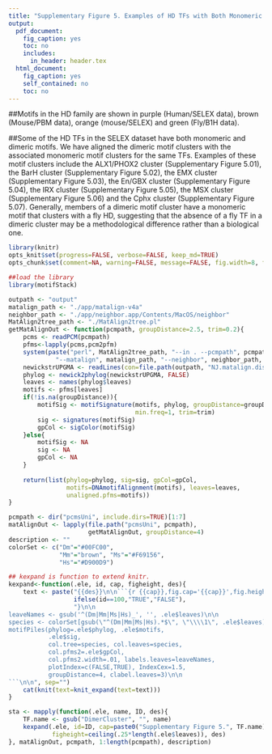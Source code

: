 ```yaml
---
title: "Supplementary Figure 5. Examples of HD TFs with Both Monomeric and Dimeric Motifs"
output: 
  pdf_document:
    fig_caption: yes
    toc: no
    includes:
      in_header: header.tex
  html_document:
    fig_caption: yes
    self_contained: no
    toc: no
---
```


##Motifs in the HD family are shown in purple (Human/SELEX data), brown (Mouse/PBM data), orange (mouse/SELEX) and green (Fly/B1H data).

##Some of the HD TFs in the SELEX dataset have both monomeric and dimeric motifs. We have aligned the dimeric motif clusters with the associated monomeric motif clusters for the same TFs. Examples of these motif clusters include the ALX1/PHOX2 cluster (Supplementary Figure 5.01), the BarH cluster (Supplementary Figure 5.02), the EMX cluster (Supplementary Figure 5.03), the En/GBX cluster (Supplementary Figure 5.04), the IRX cluster (Supplementary Figure 5.05), the MSX cluster (Supplementary Figure 5.06) and the Cphx cluster (Supplementary Figure 5.07).  Generally, members of a dimeric motif cluster have a monomeric motif that clusters with a fly HD, suggesting that the absence of a fly TF in a dimeric cluster may be a methodological difference rather than a biological one.

```r
library(knitr)
opts_knit$set(progress=FALSE, verbose=FALSE, keep_md=TRUE)
opts_chunk$set(comment=NA, warning=FALSE, message=FALSE, fig.width=8, fig.pos="!htb")
```
```r
##load the library
library(motifStack)
```
```r
outpath <- "output"
matalign_path <- "./app/matalign-v4a"
neighbor_path <- "./app/neighbor.app/Contents/MacOS/neighbor"
MatAlign2tree_path <- "./MatAlign2tree.pl"
getMatAlignOut <- function(pcmpath, groupDistance=2.5, trim=0.2){
    pcms <- readPCM(pcmpath)
    pfms<-lapply(pcms,pcm2pfm)
    system(paste("perl", MatAlign2tree_path, "--in . --pcmpath", pcmpath, "--out", outpath,
             "--matalign", matalign_path, "--neighbor", neighbor_path, "--tree","UPGMA"))
    newickstrUPGMA <- readLines(con=file.path(outpath, "NJ.matalign.distMX.nwk"))
    phylog <- newick2phylog(newickstrUPGMA, FALSE)
    leaves <- names(phylog$leaves)
    motifs <- pfms[leaves]
    if(!is.na(groupDistance)){
        motifSig <- motifSignature(motifs, phylog, groupDistance=groupDistance,
                                   min.freq=1, trim=trim)
        sig <- signatures(motifSig)
        gpCol <- sigColor(motifSig)
    }else{
        motifSig <- NA
        sig <- NA
        gpCol <- NA
    }
    
    return(list(phylog=phylog, sig=sig, gpCol=gpCol, 
                motifs=DNAmotifAlignment(motifs), leaves=leaves, 
                unaligned.pfms=motifs))
}

pcmpath <- dir("pcmsUni", include.dirs=TRUE)[1:7]
matAlignOut <- lapply(file.path("pcmsUni", pcmpath), 
                      getMatAlignOut, groupDistance=4)
description <- ""
colorSet <- c("Dm"="#00FC00", 
              "Mm"="brown", "Ms"="#F69156", 
              "Hs"="#D900D9")
```

```r
## kexpand is function to extend knitr.
kexpand<-function(.ele, id, cap, figheight, des){
    text <- paste("{{des}}\n\n```{r {{cap}},fig.cap='{{cap}}',fig.height={{figheight}},echo=",
                  ifelse(id==100,"TRUE","FALSE"),
                  "}\n\n
leaveNames <- gsub('^(Dm|Mm|Ms|Hs)_', '', .ele$leaves)\n\n
species <- colorSet[gsub(\"^(Dm|Mm|Ms|Hs).*$\", \"\\\\1\", .ele$leaves)]\n\n
motifPiles(phylog=.ele$phylog, .ele$motifs, 
           .ele$sig, 
           col.tree=species, col.leaves=species, 
           col.pfms2=.ele$gpCol, 
           col.pfms2.width=.01, labels.leaves=leaveNames, 
           plotIndex=c(FALSE,TRUE), IndexCex=1.5, 
           groupDistance=4, clabel.leaves=3)\n\n
```\n\n", sep="")
    cat(knit(text=knit_expand(text=text)))
}
```

```r
sta <- mapply(function(.ele, name, ID, des){
    TF.name <- gsub("DimerCluster", "", name)
    kexpand(.ele, id=ID, cap=paste0("Supplementary Figure 5.", TF.name),
            figheight=ceiling(.25*length(.ele$leaves)), des)
}, matAlignOut, pcmpath, 1:length(pcmpath), description)

```